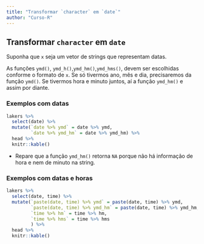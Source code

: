 ```yaml
---
title: "Transformar `character` em `date`"
author: "Curso-R"
---
```


## Transformar `character` em `date`

Suponha que `x` seja um vetor de strings que representam datas.

As funções `ymd()`, `ymd_h()`,`ymd_hm()`,`ymd_hms()`, devem ser escolhidas conforme o formato de `x`. Se só tivermos ano, mês e dia, precisaremos da função `ymd()`. Se tivermos hora e minuto juntos, aí a função `ymd_hm()` e assim por diante.

### Exemplos com datas

```r
lakers %>% 
  select(date) %>% 
  mutate(`date %>% ymd` = date %>% ymd,
         `date %>% ymd_hm` = date %>% ymd_hm) %>% 
  head %>%
  knitr::kable()
```

- Repare que a função `ymd_hm()` retorna `NA` porque não há informação de hora e nem de minuto na string. 

### Exemplos com datas e horas

```r
lakers %>% 
  select(date, time) %>% 
  mutate(`paste(date, time) %>% ymd` = paste(date, time) %>% ymd,
         `paste(date, time) %>% ymd_hm` = paste(date, time) %>% ymd_hm,
         `time %>% hm` = time %>% hm,
         `time %>% hms` = time %>% hms
         ) %>% 
  head %>%
  knitr::kable()
```






